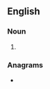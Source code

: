 ==English==

===Noun===
{{head|en|noun form}}

# {{plural of|en|remiped}}

===Anagrams===
* {{anagrams|en|a=deeimprs|demireps|emprised|epiderms|impeders|per diems|premised|simpered}}